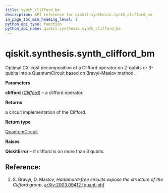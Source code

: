 ```yaml
---
title: synth_clifford_bm
description: API reference for qiskit.synthesis.synth_clifford_bm
in_page_toc_min_heading_level: 1
python_api_type: function
python_api_name: qiskit.synthesis.synth_clifford_bm
---
```


<span id="qiskit-synthesis-synth-clifford-bm" />

# qiskit.synthesis.synth\_clifford\_bm

<Function id="qiskit.synthesis.synth_clifford_bm" isDedicatedPage={true} github="https://github.com/qiskit/qiskit/tree/stable/0.23/qiskit/synthesis/clifford/clifford_decompose_bm.py" signature="synth_clifford_bm(clifford)">
  Optimal CX-cost decomposition of a Clifford operator on 2-qubits or 3-qubits into a QuantumCircuit based on Bravyi-Maslov method.

  **Parameters**

  **clifford** ([*Clifford*](qiskit.quantum_info.Clifford "qiskit.quantum_info.Clifford")) – a clifford operator.

  **Returns**

  a circuit implementation of the Clifford.

  **Return type**

  [QuantumCircuit](qiskit.circuit.QuantumCircuit "qiskit.circuit.QuantumCircuit")

  **Raises**

  **QiskitError** – if clifford is on more than 3 qubits.

  ## Reference:

  1.  S. Bravyi, D. Maslov, *Hadamard-free circuits expose the structure of the Clifford group*, [arXiv:2003.09412 \[quant-ph\]](https://arxiv.org/abs/2003.09412)
</Function>

